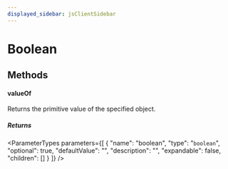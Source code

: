 ```yaml
---
displayed_sidebar: jsClientSidebar
---
```



# Boolean

## Methods

#### valueOf

Returns the primitive value of the specified object.

##### Returns

<ParameterTypes parameters={[
  {
    "name": "boolean",
    "type": "`boolean`",
    "optional": true,
    "defaultValue": "",
    "description": "",
    "expandable": false,
    "children": []
  }
]} />
